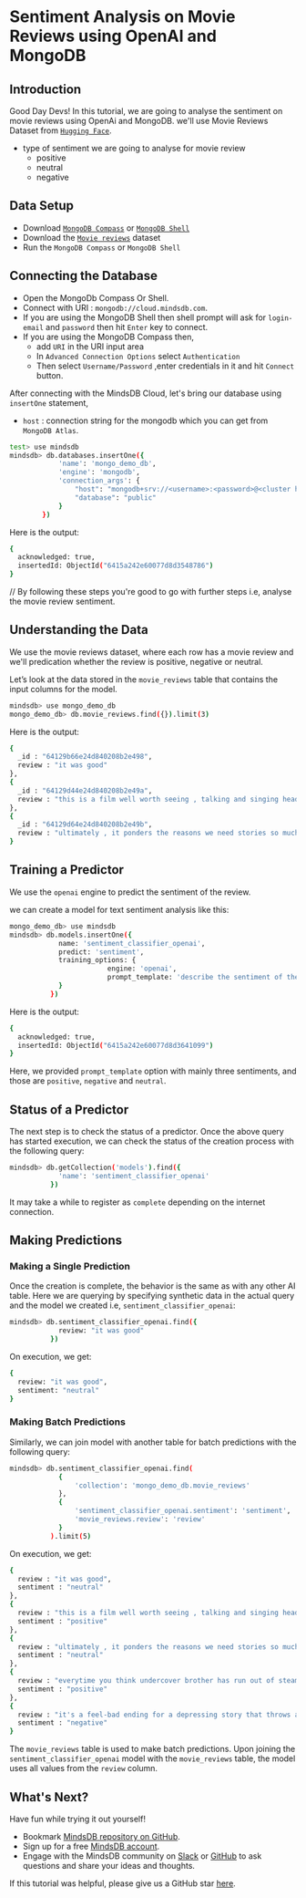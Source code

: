 # Sentiment Analysis on Movie Reviews using OpenAI and MongoDB

## Introduction

Good Day Devs! In this tutorial, we are going to analyse the sentiment on movie reviews using OpenAi and MongoDB. we'll use Movie Reviews Dataset from [`Hugging Face`](https://huggingface.co/datasets/rotten_tomatoes).

- type of sentiment we are going to analyse for movie review
  - positive
  - neutral
  - negative

## Data Setup

- Download [`MongoDB Compass`](https://www.mongodb.com/try/download/compass) or [`MongoDB Shell`](https://www.mongodb.com/try/download/shell)
- Download the [`Movie reviews`](https://huggingface.co/datasets/rotten_tomatoes) dataset
- Run the `MongoDB Compass` or `MongoDB Shell`

## Connecting the Database

- Open the MongoDb Compass Or Shell.
- Connect with URI : `mongodb://cloud.mindsdb.com`.
- If you are using the MongoDB Shell then shell prompt will ask for `login-email` and `password` then hit `Enter` key to connect.
- If you are using the MongoDB Compass then,
  - add `URI` in the URI input area
  - In `Advanced Connection Options` select `Authentication`
  - Then select `Username/Password` ,enter credentials in it and hit `Connect` button.

After connecting with the MindsDB Cloud, let's bring our database using `insertOne` statement,

- `host` : connection string for the mongodb which you can get from `MongoDB Atlas`.

```bash
test> use mindsdb
mindsdb> db.databases.insertOne({
            'name': 'mongo_demo_db',
            'engine': 'mongodb',
            'connection_args': {
                "host": "mongodb+srv://<username>:<password>@<cluster host/ID>.mongodb.net/",
                "database": "public"
            }
        })
```

Here is the output:

```bash
{
  acknowledged: true,
  insertedId: ObjectId("6415a242e60077d8d3548786")
}
```

// By following these steps you're good to go with further steps i.e, analyse the movie review sentiment.

## Understanding the Data

We use the movie reviews dataset, where each row has a movie review and we'll predication whether the review is positive, negative or neutral.

Let’s look at the data stored in the `movie_reviews` table that contains the input columns for the model.

```bash
mindsdb> use mongo_demo_db
mongo_demo_db> db.movie_reviews.find({}).limit(3)
```

Here is the output:

```bash
{
  _id : "64129b66e24d840208b2e498",
  review : "it was good"
},
{
  _id : "64129d44e24d840208b2e49a",
  review : "this is a film well worth seeing , talking and singing heads and all ."
},
{
  _id : "64129d64e24d840208b2e49b",
  review : "ultimately , it ponders the reasons we need stories so much ."
}
```

## Training a Predictor

We use the `openai` engine to predict the sentiment of the review.

we can create a model for text sentiment analysis like this:

```bash
mongo_demo_db> use mindsdb
mindsdb> db.models.insertOne({
            name: 'sentiment_classifier_openai',
            predict: 'sentiment',
            training_options: {
                        engine: 'openai',
                        prompt_template: 'describe the sentiment of the reviews strictly as "positive", "neutral", or "negative". "offers that rare combination of entertainment and education":positive "the thing looks like a made-for-home-video quickie":negative "{{review}}.":'
            }
          })
```

Here is the output:

```bash
{
  acknowledged: true,
  insertedId: ObjectId("6415a242e60077d8d3641099")
}
```

Here, we provided `prompt_template` option with mainly three sentiments, and those are `positive`, `negative` and `neutral`.

## Status of a Predictor

The next step is to check the status of a predictor. Once the above query has started execution, we can check the status of the creation process with the following query:

```bash
mindsdb> db.getCollection('models').find({
            'name': 'sentiment_classifier_openai'
          })
```

It may take a while to register as `complete` depending on the internet connection.

## Making Predictions

### Making a Single Prediction

Once the creation is complete, the behavior is the same as with any other AI table.
Here we are querying by specifying synthetic data in the actual query and the model we created i.e, `sentiment_classifier_openai`:

```bash
mindsdb> db.sentiment_classifier_openai.find({
            review: "it was good"
          })
```

On execution, we get:

```bash
{
  review: "it was good",
  sentiment: "neutral"
}
```

### Making Batch Predictions

Similarly, we can join model with another table for batch predictions with the following query:

```bash
mindsdb> db.sentiment_classifier_openai.find(
            {
                'collection': 'mongo_demo_db.movie_reviews'
            },
            {
                'sentiment_classifier_openai.sentiment': 'sentiment',
                'movie_reviews.review': 'review'
            }
          ).limit(5)
```

On execution, we get:

```bash
{
  review : "it was good",
  sentiment : "neutral"
},
{
  review : "this is a film well worth seeing , talking and singing heads and all .",
  sentiment : "positive"
},
{
  review : "ultimately , it ponders the reasons we need stories so much .",
  sentiment : "neutral"
},
{
  review : "everytime you think undercover brother has run out of steam , it finds a new way to surprise and amuse",
  sentiment : "positive"
},
{
  review : "it's a feel-bad ending for a depressing story that throws a bunch of hot-button items in the viewer's face and asks to be seen as hip, winking social commentary.",
  sentiment : "negative"
}
```

The `movie_reviews` table is used to make batch predictions. Upon joining the `sentiment_classifier_openai` model with the `movie_reviews` table, the model uses all values from the `review` column.

## What's Next?

Have fun while trying it out yourself!

- Bookmark [MindsDB repository on GitHub](https://github.com/mindsdb/mindsdb).
- Sign up for a free [MindsDB account](https://cloud.mindsdb.com/register).
- Engage with the MindsDB community on
  [Slack](https://mindsdb.com/joincommunity) or
  [GitHub](https://github.com/mindsdb/mindsdb/discussions) to ask questions and
  share your ideas and thoughts.

If this tutorial was helpful, please give us a GitHub star
[here](https://github.com/mindsdb/mindsdb).
